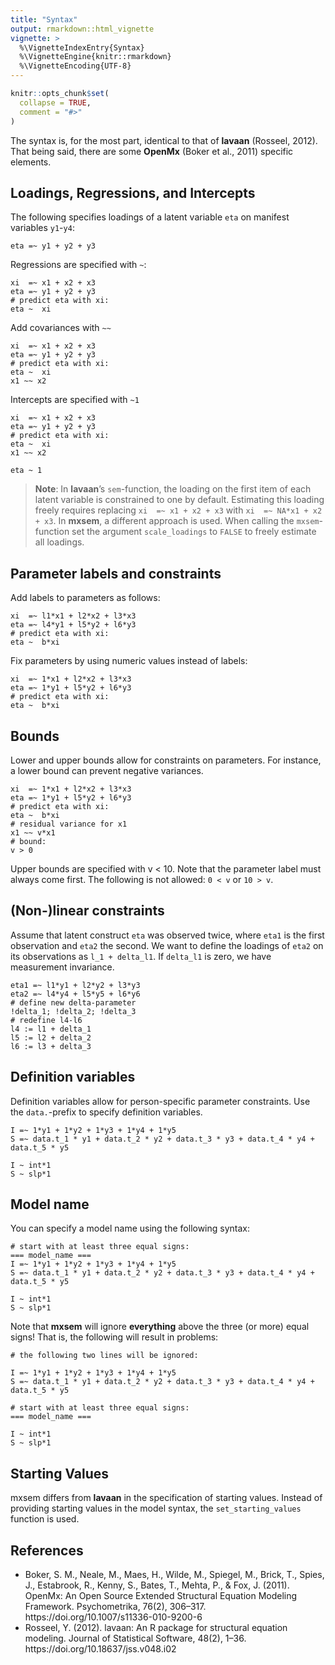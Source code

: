 ```yaml
---
title: "Syntax"
output: rmarkdown::html_vignette
vignette: >
  %\VignetteIndexEntry{Syntax}
  %\VignetteEngine{knitr::rmarkdown}
  %\VignetteEncoding{UTF-8}
---
```


```r
knitr::opts_chunk$set(
  collapse = TRUE,
  comment = "#>"
)
```

The syntax is, for the most part, identical to that of **lavaan** (Rosseel, 2012). 
That being said, there are some **OpenMx** (Boker et al., 2011) specific elements.

## Loadings, Regressions, and Intercepts

The following specifies loadings of a latent variable `eta` on manifest variables `y1`-`y4`:

```
eta =~ y1 + y2 + y3
```
Regressions are specified with `~`:
```
xi  =~ x1 + x2 + x3
eta =~ y1 + y2 + y3
# predict eta with xi:
eta ~  xi
```
Add covariances with `~~`
```
xi  =~ x1 + x2 + x3
eta =~ y1 + y2 + y3
# predict eta with xi:
eta ~  xi
x1 ~~ x2
```
Intercepts are specified with `~1`
```
xi  =~ x1 + x2 + x3
eta =~ y1 + y2 + y3
# predict eta with xi:
eta ~  xi
x1 ~~ x2

eta ~ 1
```

> **Note**: In **lavaan**'s `sem`-function, the loading on the first item of each latent variable 
is constrained to one by default. Estimating this loading freely requires replacing
`xi  =~ x1 + x2 + x3` with `xi  =~ NA*x1 + x2 + x3`. In **mxsem**, a different approach
is used. When calling the `mxsem`-function set the argument `scale_loadings` to
`FALSE` to freely estimate all loadings.

## Parameter labels and constraints

Add labels to parameters as follows:
```
xi  =~ l1*x1 + l2*x2 + l3*x3
eta =~ l4*y1 + l5*y2 + l6*y3
# predict eta with xi:
eta ~  b*xi
```
Fix parameters by using numeric values instead of labels:
```
xi  =~ 1*x1 + l2*x2 + l3*x3
eta =~ 1*y1 + l5*y2 + l6*y3
# predict eta with xi:
eta ~  b*xi
```

## Bounds

Lower and upper bounds allow for constraints on parameters. For instance,
a lower bound can prevent negative variances.
```
xi  =~ 1*x1 + l2*x2 + l3*x3
eta =~ 1*y1 + l5*y2 + l6*y3
# predict eta with xi:
eta ~  b*xi
# residual variance for x1
x1 ~~ v*x1
# bound:
v > 0
```
Upper bounds are specified with v < 10. Note that the parameter label must always
come first. The following is not allowed: `0 < v` or `10 > v`.

## (Non-)linear constraints

Assume that latent construct `eta` was observed twice, where `eta1` is the first
observation and `eta2` the second. We want to define the loadings of `eta2`
on its observations as `l_1 + delta_l1`. If `delta_l1` is zero, we have measurement
invariance.

```
eta1 =~ l1*y1 + l2*y2 + l3*y3
eta2 =~ l4*y4 + l5*y5 + l6*y6
# define new delta-parameter
!delta_1; !delta_2; !delta_3
# redefine l4-l6
l4 := l1 + delta_1
l5 := l2 + delta_2
l6 := l3 + delta_3
```

## Definition variables

Definition variables allow for person-specific parameter constraints. Use the
`data.`-prefix to specify definition variables.
```
I =~ 1*y1 + 1*y2 + 1*y3 + 1*y4 + 1*y5
S =~ data.t_1 * y1 + data.t_2 * y2 + data.t_3 * y3 + data.t_4 * y4 + data.t_5 * y5

I ~ int*1
S ~ slp*1
```

## Model name

You can specify a model name using the following syntax:

```
# start with at least three equal signs:
=== model_name ===
I =~ 1*y1 + 1*y2 + 1*y3 + 1*y4 + 1*y5
S =~ data.t_1 * y1 + data.t_2 * y2 + data.t_3 * y3 + data.t_4 * y4 + data.t_5 * y5

I ~ int*1
S ~ slp*1
```

Note that **mxsem** will ignore **everything** above the three (or more) equal
signs! That is, the following will result in problems:

```
# the following two lines will be ignored:

I =~ 1*y1 + 1*y2 + 1*y3 + 1*y4 + 1*y5
S =~ data.t_1 * y1 + data.t_2 * y2 + data.t_3 * y3 + data.t_4 * y4 + data.t_5 * y5

# start with at least three equal signs:
=== model_name ===

I ~ int*1
S ~ slp*1
```


## Starting Values

mxsem differs from **lavaan** in the specification of starting values. Instead
of providing starting values in the model syntax, the `set_starting_values`
function is used.

## References

* Boker, S. M., Neale, M., Maes, H., Wilde, M., Spiegel, M., Brick, T., Spies, J., Estabrook, R., Kenny, S., Bates, T., Mehta, P., & Fox, J. (2011).
OpenMx: An Open Source Extended Structural Equation Modeling Framework. Psychometrika, 76(2), 306–317. https://doi.org/10.1007/s11336-010-9200-6
* Rosseel, Y. (2012). lavaan: An R package for structural equation modeling. Journal of Statistical Software, 48(2), 1–36. https://doi.org/10.18637/jss.v048.i02

